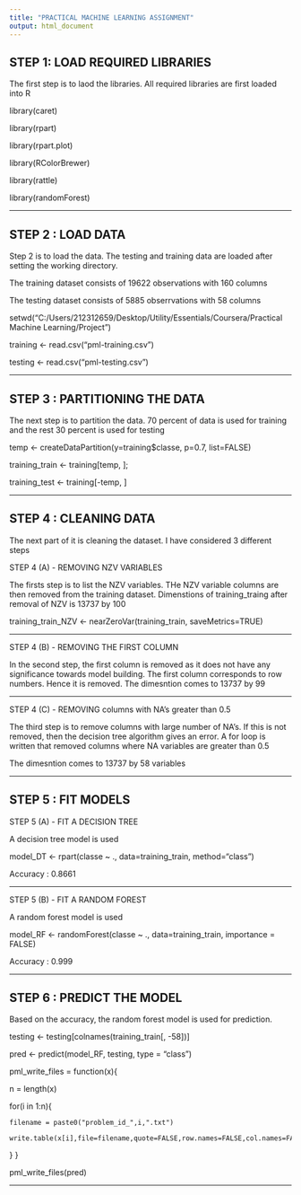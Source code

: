```yaml
---
title: "PRACTICAL MACHINE LEARNING ASSIGNMENT"
output: html_document
---
```

STEP 1: LOAD REQUIRED LIBRARIES
-------------

The first step is to laod the libraries. All required libraries are first loaded into R

library(caret)

library(rpart)

library(rpart.plot)

library(RColorBrewer)

library(rattle)

library(randomForest)



------------------------------------------------------------------------------



STEP 2 : LOAD DATA
-------------

Step 2 is to load the data. The testing and training data are loaded after setting the working directory. 

The training dataset consists of 19622 observations with 160 columns

The testing dataset consists of 5885 obserrvations with 58 columns

setwd("C:/Users/212312659/Desktop/Utility/Essentials/Coursera/Practical Machine Learning/Project")

training <- read.csv("pml-training.csv")

testing <- read.csv("pml-testing.csv")



------------------------------------------------------------------------------



STEP 3 : PARTITIONING THE DATA
-------------

The next step is to partition the data. 70 percent of data is used for training and the rest 30 percent is used for testing

temp <- createDataPartition(y=training$classe, p=0.7, list=FALSE)

training_train <- training[temp, ]; 

training_test <- training[-temp, ]



------------------------------------------------------------------------------


STEP 4 : CLEANING DATA
-------------


The next part of it is cleaning the dataset. I have considered 3 different steps

STEP 4 (A) - REMOVING NZV VARIABLES

The firsts step is to list the NZV variables. THe NZV variable columns are then removed from the training dataset. Dimenstions of training_traing after removal of NZV is 13737 by 100

training_train_NZV <- nearZeroVar(training_train, saveMetrics=TRUE)


-------------

STEP 4 (B) - REMOVING THE FIRST COLUMN

In the second step, the first column is removed as it does not have any significance towards model building. The first column corresponds to row numbers. Hence it is removed. The dimesntion comes to 13737 by 99

-------------

STEP 4 (C) - REMOVING columns with NA's greater than 0.5

The third step is to remove columns with large number of NA's. If this is not removed, then the decision tree algorithm gives an error. A for loop is written that removed columns where NA variables are greater than 0.5

The dimesntion comes to 13737 by 58 variables



------------------------------------------------------------------------------



STEP 5 : FIT MODELS
------------

STEP 5 (A) - FIT A DECISION TREE

A decision tree model is used

model_DT <- rpart(classe ~ ., data=training_train, method="class")

Accuracy : 0.8661

------------

STEP 5 (B) - FIT A RANDOM FOREST

A random forest model is used

model_RF <- randomForest(classe ~ ., data=training_train, importance = FALSE)

Accuracy : 0.999



------------------------------------------------------------------------------



STEP 6 : PREDICT THE MODEL
------------


Based on the accuracy, the random forest model is used for prediction. 

testing <- testing[colnames(training_train[, -58])]

pred <- predict(model_RF, testing, type = "class")

pml_write_files = function(x){

  n = length(x)
  
  for(i in 1:n){ 
  
    filename = paste0("problem_id_",i,".txt")
    
    write.table(x[i],file=filename,quote=FALSE,row.names=FALSE,col.names=FALSE)
  
  }
}

pml_write_files(pred)


------------------------------------------------------------------------------
